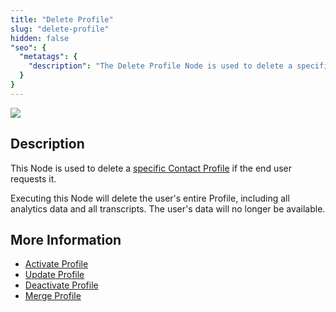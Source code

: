 ```yaml
---
title: "Delete Profile"
slug: "delete-profile"
hidden: false
"seo": {
  "metatags": {
    "description": "The Delete Profile Node is used to delete a specific Contact Profile if the end user requests it."
  }
}
---
```



<Frame>
  <img class="image-center" src="/_assets/ai/develop/node-reference/analytics/delete-profile.png" style={{ width: 'auto' }} />
</Frame>

## Description

This Node is used to delete a [specific Contact Profile](/ai/agents/analyze/contact-profiles#working-with-contact-profiles) if the end user requests it.

<Danger>
  Executing this Node will delete the user's entire Profile, including all analytics data and all transcripts. The user's data will no longer be available.
</Danger>

<AiNodeReferenceAnalyticsProfileNodeUseCase/>

## More Information

- [Activate Profile](/ai/agents/develop/node-reference/analytics/activate-profile)
- [Update Profile](/ai/agents/develop/node-reference/analytics/update-profile)
- [Deactivate Profile](/ai/agents/develop/node-reference/analytics/deactivate-profile)
- [Merge Profile](/ai/agents/develop/node-reference/analytics/merge-profile)